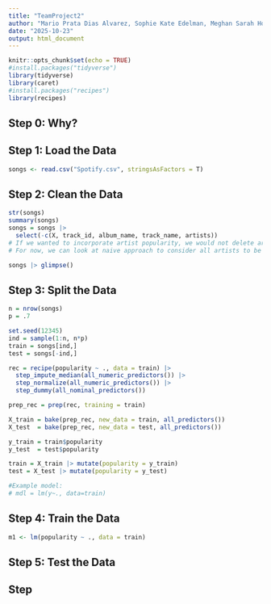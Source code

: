 ```yaml
---
title: "TeamProject2"
author: "Mario Prata Dias Alvarez, Sophie Kate Edelman, Meghan Sarah Hoffman, Elias Florentin John, Kritika Singh, Benjamin Victor Tward"
date: "2025-10-23"
output: html_document
---
```


```r
knitr::opts_chunk$set(echo = TRUE)
#install.packages("tidyverse")
library(tidyverse)
library(caret)
#install.packages("recipes")
library(recipes)
```

## Step 0: Why?

## Step 1: Load the Data

```r
songs <- read.csv("Spotify.csv", stringsAsFactors = T)
```

## Step 2: Clean the Data

```r
str(songs)
summary(songs)
songs = songs |>
  select(-c(X, track_id, album_name, track_name, artists)) 
# If we wanted to incorporate artist popularity, we would not delete artists
# For now, we can look at naive approach to consider all artists to be equal playing field

songs |> glimpse()
```



## Step 3: Split the Data


```r
n = nrow(songs)
p = .7

set.seed(12345)
ind = sample(1:n, n*p)
train = songs[ind,]
test = songs[-ind,]

rec = recipe(popularity ~ ., data = train) |>
  step_impute_median(all_numeric_predictors()) |> 
  step_normalize(all_numeric_predictors()) |>
  step_dummy(all_nominal_predictors())

prep_rec = prep(rec, training = train)

X_train = bake(prep_rec, new_data = train, all_predictors())
X_test  = bake(prep_rec, new_data = test, all_predictors())

y_train = train$popularity
y_test  = test$popularity

train = X_train |> mutate(popularity = y_train)
test = X_test |> mutate(popularity = y_test)

#Example model:
# mdl = lm(y~., data=train)
```

## Step 4: Train the Data
```r
m1 <- lm(popularity ~ ., data = train)
```



## Step 5: Test the Data

## Step 